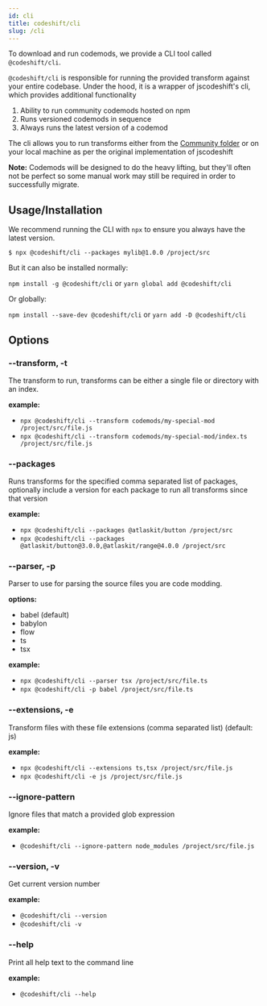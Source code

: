 ```yaml
---
id: cli
title: codeshift/cli
slug: /cli
---
```


To download and run codemods, we provide a CLI tool called `@codeshift/cli`.

`@codeshift/cli` is responsible for running the provided transform against your entire codebase.
Under the hood, it is a wrapper of jscodeshift's cli, which provides additional functionality

1. Ability to run community codemods hosted on npm
2. Runs versioned codemods in sequence
3. Always runs the latest version of a codemod

The cli allows you to run transforms either from the [Community folder](https://github.com/CodeshiftCommunity/CodeshiftCommunity/tree/main/community) or on your local machine as per the original implementation of jscodeshift

**Note:** Codemods will be designed to do the heavy lifting, but they'll often not be perfect so some manual work may still be required in order to successfully migrate.

## Usage/Installation

We recommend running the CLI with `npx` to ensure you always have the latest version.

`$ npx @codeshift/cli --packages mylib@1.0.0 /project/src`

But it can also be installed normally:

`npm install -g @codeshift/cli` or `yarn global add @codeshift/cli`

Or globally:

`npm install --save-dev @codeshift/cli` or `yarn add -D @codeshift/cli`

## Options

### --transform, -t

The transform to run, transforms can be either a single file or directory with an index.

**example:**

- `npx @codeshift/cli --transform codemods/my-special-mod /project/src/file.js`
- `npx @codeshift/cli --transform codemods/my-special-mod/index.ts /project/src/file.js`

### --packages

Runs transforms for the specified comma separated list of packages, optionally include a version for each package to run all transforms since that version

**example:**

- `npx @codeshift/cli --packages @atlaskit/button /project/src`
- `npx @codeshift/cli --packages @atlaskit/button@3.0.0,@atlaskit/range@4.0.0 /project/src`

### --parser, -p

Parser to use for parsing the source files you are code modding.

**options:**

- babel (default)
- babylon
- flow
- ts
- tsx

**example:**

- `npx @codeshift/cli --parser tsx /project/src/file.ts`
- `npx @codeshift/cli -p babel /project/src/file.ts`

### --extensions, -e

Transform files with these file extensions (comma separated list) (default: js)

**example:**

- `npx @codeshift/cli --extensions ts,tsx /project/src/file.js`
- `npx @codeshift/cli -e js /project/src/file.js`

### --ignore-pattern

Ignore files that match a provided glob expression

**example:**

- `@codeshift/cli --ignore-pattern node_modules /project/src/file.js`

### --version, -v

Get current version number

**example:**

- `@codeshift/cli --version`
- `@codeshift/cli -v`

### --help

Print all help text to the command line

**example:**

- `@codeshift/cli --help`
